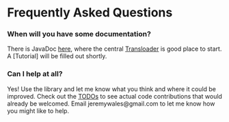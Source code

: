= Frequently Asked Questions =

===When will you have some documentation?===
There is JavaDoc [file:///C:/work/osgi-test-runner-workspace/Transloader/target/site/apidocs/index.html here], where the central {{{interface}}} [http://transloader.googlecode.com/svn/trunk/transloader/target/site/apidocs/com/googlecode/transloader/Transloader.html Transloader] is good place to start. A [Tutorial] will be filled out shortly.

===Can I help at all?===
Yes! Use the library and let me know what you think and where it could be improved. Check out the [http://transloader.googlecode.com/svn/trunk/transloader/target/site/taglist.html TODOs] to see actual code contributions that would already be welcomed. Email jeremywales@gmail.com to let me know how you might like to help.